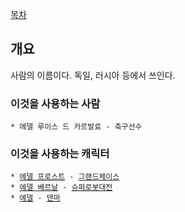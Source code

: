 [[목차]]
== 개요 ==
사람의 이름이다. 독일, 러시아 등에서 쓰인다.

=== 이것을 사용하는 사람 ===
 * 에델 루이스 드 카르발료 - 축구선수

=== 이것을 사용하는 캐릭터 ===
 * [[에델 프로스트]] - [[그랜드체이스]]
 * [[에델 베르날]] - [[슈퍼로봇대전]]
 * [[에델]] - [[덴마]]
